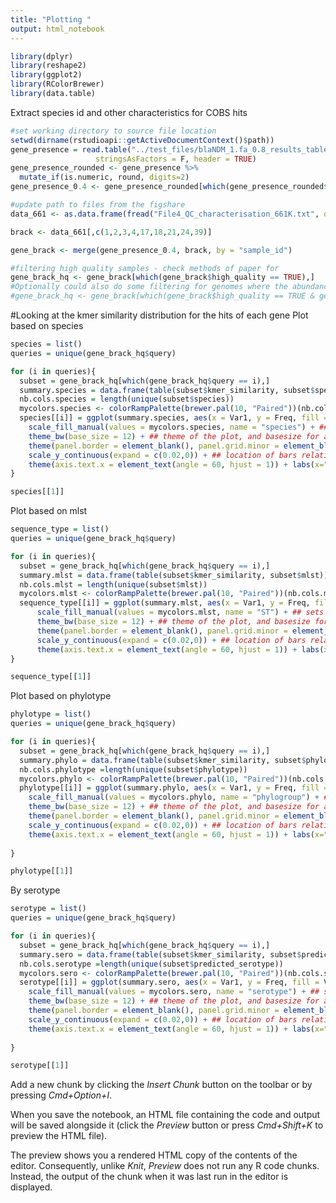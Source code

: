 ```yaml
---
title: "Plotting "
output: html_notebook
---
```


```r
library(dplyr)
library(reshape2)
library(ggplot2)
library(RColorBrewer)
library(data.table)

```


Extract species id and other characteristics for COBS hits
```r
#set working directory to source file location
setwd(dirname(rstudioapi::getActiveDocumentContext()$path))
gene_presence = read.table("../test_files/blaNDM_1.fa_0.8_results_table.txt", sep = "\t", comment.char = "",
                   stringsAsFactors = F, header = TRUE)
gene_presence_rounded <- gene_presence %>% 
  mutate_if(is.numeric, round, digits=2)
gene_presence_0.4 <- gene_presence_rounded[which(gene_presence_rounded$kmer_similarity >= 0.4),]

#update path to files from the figshare
data_661 <- as.data.frame(fread("File4_QC_characterisation_661K.txt", quote=""))

brack <- data_661[,c(1,2,3,4,17,18,21,24,39)]

gene_brack <- merge(gene_presence_0.4, brack, by = "sample_id")

#filtering high quality samples - check methods of paper for 
gene_brack_hq <- gene_brack[which(gene_brack$high_quality == TRUE),] 
#Optionally could also do some filtering for genomes where the abundance of the major species is greater then a given threshold
#gene_brack_hq <- gene_brack[which(gene_brack$high_quality == TRUE & gene_brack$adjust_abundance >= 80),] 
```

#Looking at the kmer similarity distribution for the hits of each gene
Plot based on species
```r
species = list()
queries = unique(gene_brack_hq$query)

for (i in queries){
  subset = gene_brack_hq[which(gene_brack_hq$query == i),]
  summary.species = data.frame(table(subset$kmer_similarity, subset$species))
  nb.cols.species = length(unique(subset$species))
  mycolors.species <- colorRampPalette(brewer.pal(10, "Paired"))(nb.cols.species)
  species[[i]] = ggplot(summary.species, aes(x = Var1, y = Freq, fill = Var2)) + geom_bar(stat="identity") +
    scale_fill_manual(values = mycolors.species, name = "species") + ## sets the colors for the fill + name of the legend
    theme_bw(base_size = 12) + ## theme of the plot, and basesize for all the text
    theme(panel.border = element_blank(), panel.grid.minor = element_blank(), axis.line = element_line(colour = "black")) + ## theme so it looks simple 
    scale_y_continuous(expand = c(0.02,0)) + ## location of bars relative to the y axis (there's a small gap)
    theme(axis.text.x = element_text(angle = 60, hjust = 1)) + labs(x="Kmer similarity", y = "Assemblies") + ggtitle(i)
}

species[[1]]
```

Plot based on mlst
```r
sequence_type = list()
queries = unique(gene_brack_hq$query)

for (i in queries){
  subset = gene_brack_hq[which(gene_brack_hq$query == i),]
  summary.mlst = data.frame(table(subset$kmer_similarity, subset$mlst))
  nb.cols.mlst = length(unique(subset$mlst))
  mycolors.mlst <- colorRampPalette(brewer.pal(10, "Paired"))(nb.cols.mlst)
  sequence_type[[i]] = ggplot(summary.mlst, aes(x = Var1, y = Freq, fill = Var2)) + geom_bar(stat="identity") +
      scale_fill_manual(values = mycolors.mlst, name = "ST") + ## sets the colors for the fill + name of the legend
      theme_bw(base_size = 12) + ## theme of the plot, and basesize for all the text
      theme(panel.border = element_blank(), panel.grid.minor = element_blank(), axis.line = element_line(colour = "black")) + ## theme so it looks simple 
      scale_y_continuous(expand = c(0.02,0)) + ## location of bars relative to the y axis (there's a small gap)
      theme(axis.text.x = element_text(angle = 60, hjust = 1)) + labs(x="Kmer similarity", y = "Assemblies") + ggtitle(i)
}

sequence_type[[1]]
```

Plot based on phylotype
```r
phylotype = list()
queries = unique(gene_brack_hq$query)

for (i in queries){
  subset = gene_brack_hq[which(gene_brack_hq$query == i),]
  summary.phylo = data.frame(table(subset$kmer_similarity, subset$phylotype))
  nb.cols.phylotype =length(unique(subset$phylotype))
  mycolors.phylo <- colorRampPalette(brewer.pal(10, "Paired"))(nb.cols.phylotype)
  phylotype[[i]] = ggplot(summary.phylo, aes(x = Var1, y = Freq, fill = Var2)) + geom_bar(stat="identity") +
    scale_fill_manual(values = mycolors.phylo, name = "phylogroup") + ## sets the colors for the fill + name of the legend
    theme_bw(base_size = 12) + ## theme of the plot, and basesize for all the text
    theme(panel.border = element_blank(), panel.grid.minor = element_blank(), axis.line = element_line(colour = "black")) + ## theme so it looks simple 
    scale_y_continuous(expand = c(0.02,0)) + ## location of bars relative to the y axis (there's a small gap)
    theme(axis.text.x = element_text(angle = 60, hjust = 1)) + labs(x="Kmer similarity", y = "Assemblies") + ggtitle(i) 
  
}

phylotype[[1]]

```

By serotype
```r
serotype = list()
queries = unique(gene_brack_hq$query)

for (i in queries){
  subset = gene_brack_hq[which(gene_brack_hq$query == i),]
  summary.sero = data.frame(table(subset$kmer_similarity, subset$predicted_serotype))
  nb.cols.serotype =length(unique(subset$predicted_serotype))
  mycolors.sero <- colorRampPalette(brewer.pal(10, "Paired"))(nb.cols.serotype)
  serotype[[i]] = ggplot(summary.sero, aes(x = Var1, y = Freq, fill = Var2)) + geom_bar(stat="identity") +
    scale_fill_manual(values = mycolors.sero, name = "serotype") + ## sets the colors for the fill + name of the legend
    theme_bw(base_size = 12) + ## theme of the plot, and basesize for all the text
    theme(panel.border = element_blank(), panel.grid.minor = element_blank(), axis.line = element_line(colour = "black")) + ## theme so it looks simple 
    scale_y_continuous(expand = c(0.02,0)) + ## location of bars relative to the y axis (there's a small gap)
    theme(axis.text.x = element_text(angle = 60, hjust = 1)) + labs(x="Kmer similarity", y = "Assemblies") + ggtitle(i) 
  
}

serotype[[1]]
```

Add a new chunk by clicking the *Insert Chunk* button on the toolbar or by pressing *Cmd+Option+I*.

When you save the notebook, an HTML file containing the code and output will be saved alongside it (click the *Preview* button or press *Cmd+Shift+K* to preview the HTML file). 

The preview shows you a rendered HTML copy of the contents of the editor. Consequently, unlike *Knit*, *Preview* does not run any R code chunks. Instead, the output of the chunk when it was last run in the editor is displayed.


